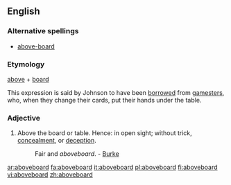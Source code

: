 ==English==

=== Alternative spellings ===
*[[above-board]]

===Etymology===
[[above]] + [[board]]

This expression is said by Johnson to have been [[borrowed]] from [[gamesters]], who, when they change their cards, put their hands under the table.

===Adjective===
{{en-adv}}
# Above the board or table.  Hence: in open sight; without trick, [[concealment]], or [[deception]].
#: Fair and ''aboveboard''. - [[Burke]]

[[ar:aboveboard]]
[[fa:aboveboard]]
[[it:aboveboard]]
[[pl:aboveboard]]
[[fi:aboveboard]]
[[vi:aboveboard]]
[[zh:aboveboard]]